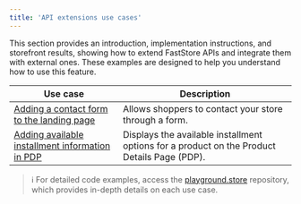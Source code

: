 ```yaml
---
title: 'API extensions use cases'
---
```


This section provides an introduction,  implementation instructions, and storefront results, showing how to extend FastStore APIs and integrate them with external ones. These examples are designed to help you understand how to use this feature.

| Use case | Description |
| -------- | ----------- |
| [Adding a contact form to the landing page](https://developers.vtex.com/docs/guides/faststore/api-extensions-use-cases-adding-a-contact-form-to-a-landing-page) | Allows shoppers to contact your store through a form. |
| [Adding available installment information in PDP](https://developers.vtex.com/docs/guides/faststore/api-extensions-use-cases-adding-installment-information-in-the-product-details-page) | Displays the available installment options for a product on the Product Details Page (PDP). |

> ℹ️ For detailed code examples, access the [playground.store](https://github.com/vtex-sites/playground.store) repository, which provides in-depth details on each use case.
